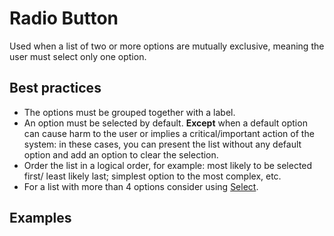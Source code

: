 
# Radio Button

Used when a list of two or more options are mutually exclusive, meaning the user must select only one option.

## Best practices

- The options must be grouped together with a label.
- An option must be selected by default. **Except** when a default option can cause harm to the user or implies a critical/important action of the system: in these cases, you can present the list without any default option and add an option to clear the selection.
- Order the list in a logical order, for example: most likely to be selected first/ least likely last; simplest option to the most complex, etc.
- For a list with more than 4 options consider using [Select](/components/select).

## Examples

<Demo src='pages/components/radio-button/RadioButtonDefault' />
